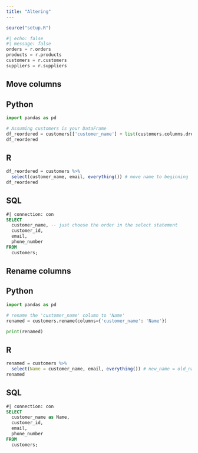 ```yaml
---
title: "Altering"
---
```

```r
source("setup.R")
```

```python
#| echo: false
#| message: false
orders = r.orders
products = r.products
customers = r.customers
suppliers = r.suppliers
```

## Move columns 

::: {.panel-tabset}
## Python

```python
import pandas as pd

# Assuming customers is your DataFrame
df_reordered = customers[['customer_name'] + list(customers.columns.drop('customer_name'))]
df_reordered
```

## R

```r

df_reordered = customers %>% 
  select(customer_name, email, everything()) # move name to beginning
df_reordered
```

## SQL

```sql
#| connection: con
SELECT
  customer_name, -- just choose the order in the select statement
  customer_id,
  email,
  phone_number
FROM 
  customers;
```
:::

## Rename columns 

::: {.panel-tabset}
## Python

```python
import pandas as pd

# rename the 'customer_name' column to 'Name'
renamed = customers.rename(columns={'customer_name': 'Name'})

print(renamed)
```

## R

```r

renamed = customers %>% 
  select(Name = customer_name, email, everything()) # new_name = old_name
renamed


```

## SQL

```sql
#| connection: con
SELECT
  customer_name as Name,
  customer_id,
  email,
  phone_number
FROM 
  customers;
```
:::
